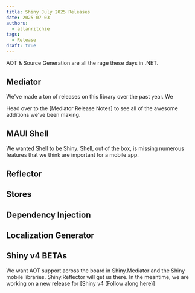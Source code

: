 ```yaml
---
title: Shiny July 2025 Releases
date: 2025-07-03
authors:
  - allanritchie
tags:
  - Release
draft: true
---
```


AOT & Source Generation are all the rage these days in .NET.  

## Mediator

We've made a ton of releases on this library over the past year.  We

Head over to the [Mediator Release Notes] to see all of the awesome additions we've been making.

## MAUI Shell

We wanted Shell to be Shiny.  Shell, out of the box, is missing numerous features that we think are important for a mobile app. 

## Reflector

## Stores

## Dependency Injection

## Localization Generator

## Shiny v4 BETAs

We want AOT support across the board in Shiny.Mediator and the Shiny mobile libraries.  Shiny.Reflector will get us there.  In the meantime, we are working
on a new release for [Shiny v4 (Follow along here)]